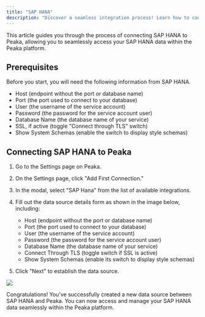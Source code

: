 ```yaml
---
title: "SAP HANA"
description: "Discover a seamless integration process! Learn how to connect SAP HANA to Peaka effortlessly for streamlined transactions."
---
```


This article guides you through the process of connecting SAP HANA to Peaka, allowing you to seamlessly access your SAP HANA data within the Peaka platform.

## Prerequisites

Before you start, you will need the following information from SAP HANA.

- Host (endpoint without the port or database name)
- Port (the port used to connect to your database)
- User (the username of the service account)
- Password (the password for the service account user)
- Database Name (the database name of your service)
- SSL, if active (toggle "Connect through TLS" switch)
- Show System Schemas (enable the switch to display style schemas)

## Connecting SAP HANA to Peaka

1. Go to the Settings page on Peaka.

2. On the Settings page, click "Add First Connection."

3. In the modal, select "SAP Hana" from the list of available integrations.

4. Fill out the data source details form as shown in the image below, including:

   - Host (endpoint without the port or database name)
   - Port (the port used to connect to your database)
   - User (the username of the service account)
   - Password (the password for the service account user)
   - Database Name (the database name of your service)
   - Connect Through TLS (toggle switch if SSL is active)
   - Show System Schemas (enable its switch to display style schemas)

5. Click "Next" to establish the data source.

<img src="https://cdn.peaka.com/integrations/saphana-1.png" />

Congratulations! You've successfully created a new data source between SAP HANA and Peaka. You can now access and manage your SAP HANA data seamlessly within the Peaka platform.
